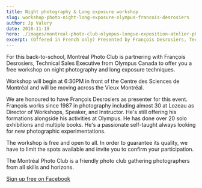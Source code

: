 ```yaml
---
title: Night photography & Long exposure workshop
slug: workshop-photo-night-long-exposure-olympus-francois-desrosiers
author: Jp Valery
date: 2018-11-19
hero: ./images/montreal-photo-club-olympus-longue-exposition-atelier-photo.jpg
excerpt: (Offered in French only) Presented by François Desrosiers, Technical Sales Executive at Olympus.
---
```


For this back-to-school, Montréal Photo Club is partnering with François Desrosiers, Technical Sales Executive from Olympus Canada to offer you a free workshop on night photography and long exposure techniques.

Workshop will begin at 6:30PM in front of the Centre des Sciences de Montréal and will be moving across the Vieux Montréal.

We are honoured to have François Desrosiers as presenter for this event. François works since 1987 in photography including almost 30 at Lozeau as Director of Workshops, Speaker, and Instructor. He's still offering his formations alongside his activities at Olympus.
He has done over 20 solo exhibitions and multiple books. He's a passionate self-taught always looking for new photographic experimentations.

The workshop is free and open to all. In order to guarantee its quality, we have to limit the spots available and invite you to confirm your participation.

The Montréal Photo Club is a friendly photo club gathering photographers from all skills and horizons.

[Sign up free on Facebook](https://www.facebook.com/events/929807624019194/)
